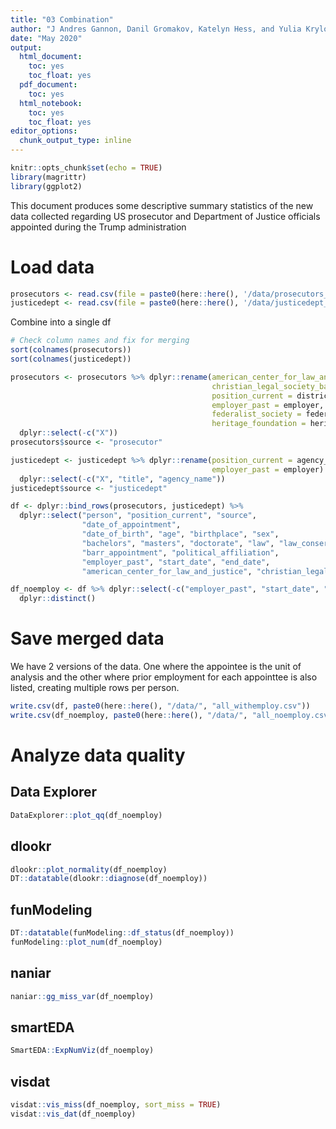 ```yaml
---
title: "03 Combination"
author: "J Andres Gannon, Danil Gromakov, Katelyn Hess, and Yulia Krylova"
date: "May 2020"
output:
  html_document:
    toc: yes
    toc_float: yes
  pdf_document:
    toc: yes
  html_notebook:
    toc: yes
    toc_float: yes
editor_options:
  chunk_output_type: inline
---
```


```r
knitr::opts_chunk$set(echo = TRUE)
library(magrittr)
library(ggplot2)
```

This document produces some descriptive summary statistics of the new data collected regarding US prosecutor and Department of Justice officials appointed during the Trump administration

# Load data
```r
prosecutors <- read.csv(file = paste0(here::here(), '/data/prosecutors_final.csv'))
justicedept <- read.csv(file = paste0(here::here(), '/data/justicedept_final.csv'))
```

Combine into a single df
```r
# Check column names and fix for merging
sort(colnames(prosecutors))
sort(colnames(justicedept))

prosecutors <- prosecutors %>% dplyr::rename(american_center_for_law_and_justice = american_center_for_law_and_justice_tie,
                                             christian_legal_society_bar_association = christian_legal_society_bar_association_tie,
                                             position_current = district,
                                             employer_past = employer,
                                             federalist_society = federalist_society_tie,
                                             heritage_foundation = heritage_foundation_tie) %>%
  dplyr::select(-c("X"))
prosecutors$source <- "prosecutor"

justicedept <- justicedept %>% dplyr::rename(position_current = agency_title,
                                             employer_past = employer) %>%
  dplyr::select(-c("X", "title", "agency_name"))
justicedept$source <- "justicedept"

df <- dplyr::bind_rows(prosecutors, justicedept) %>%
  dplyr::select("person", "position_current", "source",
                "date_of_appointment",
                "date_of_birth", "age", "birthplace", "sex",
                "bachelors", "masters", "doctorate", "law", "law_conservative_score", "law_rank",
                "barr_appointment", "political_affiliation", 
                "employer_past", "start_date", "end_date",
                "american_center_for_law_and_justice", "christian_legal_society_bar_association", "federalist_society", "heritage_foundation", "national_rifle_association_tie", "republican_national_lawyers_association_tie")

df_noemploy <- df %>% dplyr::select(-c("employer_past", "start_date", "end_date")) %>%
  dplyr::distinct()
```

# Save merged data
We have 2 versions of the data. One where the appointee is the unit of analysis and the other where prior employment for each appointtee is also listed, creating multiple rows per person.
```r
write.csv(df, paste0(here::here(), "/data/", "all_withemploy.csv"))
write.csv(df_noemploy, paste0(here::here(), "/data/", "all_noemploy.csv"))
```

# Analyze data quality
## Data Explorer
```r
DataExplorer::plot_qq(df_noemploy)
```

## dlookr
```r
dlookr::plot_normality(df_noemploy)
DT::datatable(dlookr::diagnose(df_noemploy))
```

## funModeling
```r
DT::datatable(funModeling::df_status(df_noemploy))
funModeling::plot_num(df_noemploy)
```

## naniar
```r
naniar::gg_miss_var(df_noemploy)
```

## smartEDA
```r
SmartEDA::ExpNumViz(df_noemploy)
```

## visdat
```r
visdat::vis_miss(df_noemploy, sort_miss = TRUE)
visdat::vis_dat(df_noemploy)
```